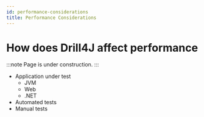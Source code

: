 ```yaml
---
id: performance-considerations
title: Performance Considerations
---
```


# How does Drill4J affect performance

:::note
Page is under construction.
:::

- Application under test
  - JVM
  - Web
  - .NET
- Automated tests
- Manual tests
